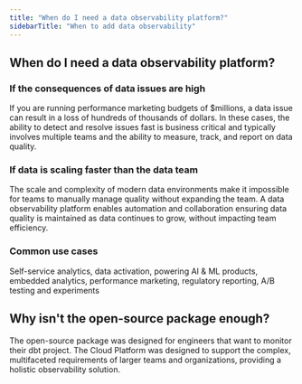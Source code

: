```yaml
---
title: "When do I need a data observability platform?"
sidebarTitle: "When to add data observability"
---
```


## When do I need a data observability platform? 

### If the consequences of data issues are high
If you are running performance marketing budgets of $millions, a data issue can result in a loss of hundreds of thousands of dollars. 
In these cases, the ability to detect and resolve issues fast is business critical and typically involves multiple teams and the ability to measure, track, and report on data quality.  

### If data is scaling faster than the data team 
The scale and complexity of modern data environments make it impossible for teams to manually manage quality without expanding the team.  A data observability platform enables automation and collaboration ensuring data quality is maintained as data continues to grow, without impacting team efficiency. 

### Common use cases
Self-service analytics, data activation, powering AI & ML products, embedded analytics, performance marketing, regulatory reporting, A/B testing and experiments

## Why isn't the open-source package enough?
The open-source package was designed for engineers that want to monitor their dbt project. The Cloud Platform was designed to support the complex, multifaceted requirements of larger teams and organizations, providing a holistic observability solution.